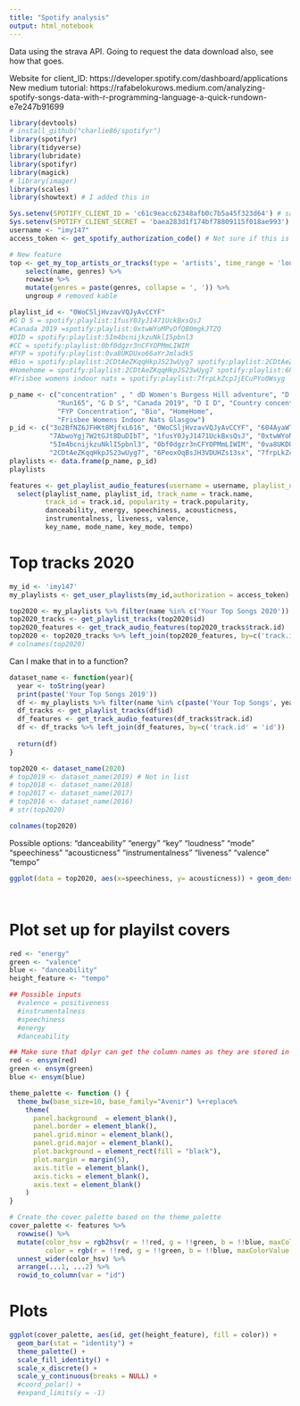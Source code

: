 ```yaml
---
title: "Spotify analysis"
output: html_notebook
---
```


Data using the strava API. Going to request the data download also, see how that goes. 

Website for client_ID: https://developer.spotify.com/dashboard/applications
New medium tutorial: https://rafabelokurows.medium.com/analyzing-spotify-songs-data-with-r-programming-language-a-quick-rundown-e7e247b91699

```r
library(devtools)
# install_github("charlie86/spotifyr")
library(spotifyr)
library(tidyverse)
library(lubridate)
library(spotifyr)
library(magick)
# library(imager)
library(scales) 
library(showtext) # I added this in
```

```r
Sys.setenv(SPOTIFY_CLIENT_ID = 'c61c9eacc62348afb0c7b5a45f323d64') # same a year later
Sys.setenv(SPOTIFY_CLIENT_SECRET = 'baea283d1f174bf78809115f018ae993')
username <- "imy147"
access_token <- get_spotify_authorization_code() # Not sure if this is needed
```

```r
# New feature
top <- get_my_top_artists_or_tracks(type = 'artists', time_range = 'long_term', limit = 50) %>% 
    select(name, genres) %>% 
    rowwise %>% 
    mutate(genres = paste(genres, collapse = ', ')) %>% 
    ungroup # removed kable
```


```r
playlist_id <- "0WoCSljHvzavVQJyAvCCYF" 
#G D S = spotify:playlist:1fusY0JyJ1471UckBxsQsJ
#Canada 2019 =spotify:playlist:0xtwWYoMPvOfQB0mgkJTZQ
#DID = spotify:playlist:5Im4bcnijkzuNklI5pbnl3
#CC = spotify:playlist:0bf0dgzr3nCFYOPMmLIWIM
#FYP = spotify:playlist:0va8UKDUxo66aYrJmladkS
#Bio = spotify:playlist:2CDtAeZKqqHkpJS23wUyg7 spotify:playlist:2CDtAeZKqqHkpJS23wUyg7
#Homehome = spotify:playlist:2CDtAeZKqqHkpJS23wUyg7 spotify:playlist:6PeoxOqBsJH3VDUHZs13sx
#Frisbee womens indoor nats = spotify:playlist:7frpLkZcpJjECuPYo0Wsyg

p_name <- c("concentration" , " dD Women's Burgess Hill adventure", "D Y B",
            "Run165", "G D S", "Canada 2019", "D I D", "Country concentration", 
            "FYP Concentration", "Bio", "HomeHome", 
            "Frisbee Womens Indoor Nats Glasgow")
p_id <- c("3o2BfNZ6JFHKt8MjfxL616", "0WoCSljHvzavVQJyAvCCYF", "604AyaWTIM1WIF28fI2kGl",
          "7AbwoYgj7W2tGJt8DuDIbT", "1fusY0JyJ1471UckBxsQsJ", "0xtwWYoMPvOfQB0mgkJTZQ",
          "5Im4bcnijkzuNklI5pbnl3", "0bf0dgzr3nCFYOPMmLIWIM", "0va8UKDUxo66aYrJmladkS",
          "2CDtAeZKqqHkpJS23wUyg7", "6PeoxOqBsJH3VDUHZs13sx", "7frpLkZcpJjECuPYo0Wsyg")
playlists <- data.frame(p_name, p_id)
playlists
```

```r
features <- get_playlist_audio_features(username = username, playlist_uris = playlist_id) %>% 
  select(playlist_name, playlist_id, track_name = track.name, 
         track_id = track.id, popularity = track.popularity,
         danceability, energy, speechiness, acousticness,
         instrumentalness, liveness, valence,
         key_name, mode_name, key_mode, tempo)
```

# Top tracks 2020
```r
my_id <- 'imy147'
my_playlists <- get_user_playlists(my_id,authorization = access_token)

top2020 <- my_playlists %>% filter(name %in% c('Your Top Songs 2020'))
top2020_tracks <- get_playlist_tracks(top2020$id)
top2020_features <- get_track_audio_features(top2020_tracks$track.id)
top2020 <- top2020_tracks %>% left_join(top2020_features, by=c('track.id' = 'id'))
# colnames(top2020)
```
Can I make that in to a function?
```r
dataset_name <- function(year){
  year <- toString(year)
  print(paste('Your Top Songs 2019'))
  df <- my_playlists %>% filter(name %in% c(paste('Your Top Songs', year)))
  df_tracks <- get_playlist_tracks(df$id)
  df_features <- get_track_audio_features(df_tracks$track.id)
  df <- df_tracks %>% left_join(df_features, by=c('track.id' = 'id'))
  
  return(df)
}

top2020 <- dataset_name(2020)
# top2019 <- dataset_name(2019) # Not in list 
# top2018 <- dataset_name(2018)
# top2017 <- dataset_name(2017)
# top2016 <- dataset_name(2016)
# str(top2020)
```
```r
colnames(top2020)
```
Possible options: "danceability" "energy" "key" "loudness" "mode" "speechiness" "acousticness" "instrumentalness" "liveness" "valence" "tempo"
```r
ggplot(data = top2020, aes(x=speechiness, y= acousticness)) + geom_density2d() + theme_bw()
```


```r
```


```r
```



# Plot set up for playilst covers

```r
red <- "energy" 
green <- "valence" 
blue <- "danceability" 
height_feature <- "tempo"

## Possible inputs
  #valence = positiveness
  #instrumentalness
  #speechiness
  #energy
  #danceability

## Make sure that dplyr can get the column names as they are stored in a character vector
red <- ensym(red)
green <- ensym(green)
blue <- ensym(blue)
```



```r
theme_palette <- function () { 
  theme_bw(base_size=10, base_family="Avenir") %+replace% 
    theme(
      panel.background  = element_blank(),
      panel.border = element_blank(),
      panel.grid.minor = element_blank(),
      panel.grid.major = element_blank(),
      plot.background = element_rect(fill = "black"), 
      plot.margin = margin(5),
      axis.title = element_blank(),
      axis.ticks = element_blank(),
      axis.text = element_blank()
    )
}

# Create the cover palette based on the theme_palette
cover_palette <- features %>% 
  rowwise() %>% 
  mutate(color_hsv = rgb2hsv(r = !!red, g = !!green, b = !!blue, maxColorValue = 1) %>% list(),
         color = rgb(r = !!red, g = !!green, b = !!blue, maxColorValue = 1)) %>% 
  unnest_wider(color_hsv) %>% 
  arrange(...1, ...2) %>% 
  rowid_to_column(var = "id")
```

# Plots

```r
ggplot(cover_palette, aes(id, get(height_feature), fill = color)) +
  geom_bar(stat = "identity") +
  theme_palette() + 
  scale_fill_identity() +
  scale_x_discrete() + 
  scale_y_continuous(breaks = NULL) + 
  #coord_polar() + 
  #expand_limits(y = -1) 
```


```r
```


```r
```

